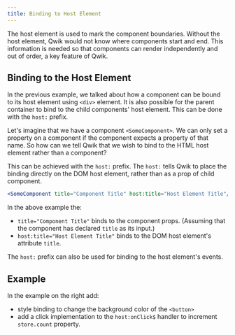 ```yaml
---
title: Binding to Host Element
---
```


The host element is used to mark the component boundaries. Without the host element, Qwik would not know where components start and end. This information is needed so that components can render independently and out of order, a key feature of Qwik.


## Binding to the Host Element

In the previous example, we talked about how a component can be bound to its host element using `<div>` element. It is also possible for the parent container to bind to the child components' host element. This can be done with the `host:` prefix.

Let's imagine that we have a component `<SomeComponent>`. We can only set a property on a component if the component expects a property of that name. So how can we tell Qwik that we wish to bind to the HTML host element rather than a component?

This can be achieved with the `host:` prefix. The `host:` tells Qwik to place the binding directly on the DOM host element, rather than as a prop of child component.

```jsx
<SomeComponent title="Component Title" host:title="Host Element Title"/>
```

In the above example the:
-  `title="Component Title"` binds to the component props. (Assuming  that the component has declared `title` as its input.)
- `host:title="Host Element Title"` binds to the DOM host element's attribute `title`.

The `host:` prefix can also be used for binding to the host element's events.

## Example

In the example on the right add:
- style binding to change the background color of the `<button>`
- add a click implementation to the `host:onClick$` handler to increment `store.count` property.